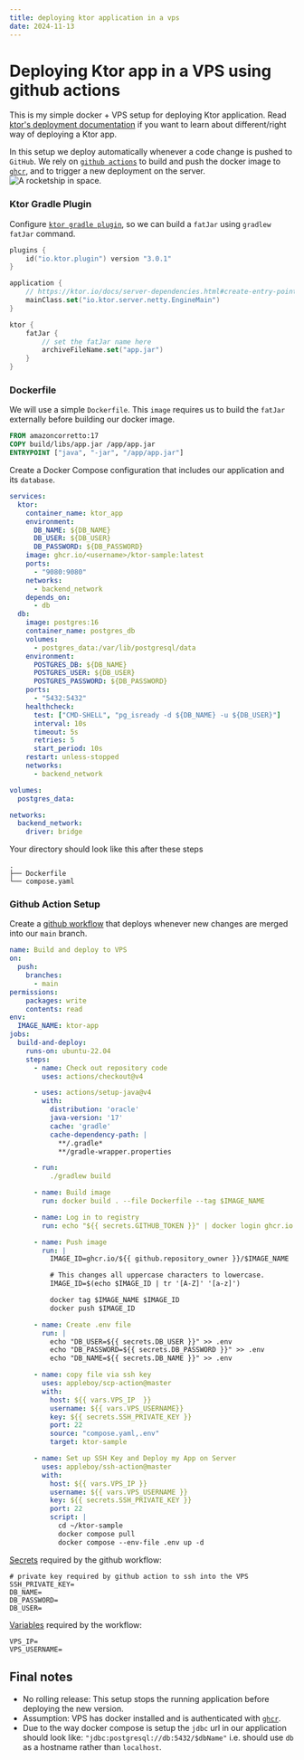 ```yaml
---
title: deploying ktor application in a vps
date: 2024-11-13
---
```



<h1 className="text-3xl pb-6">Deploying Ktor app in a VPS using github actions</h1>

This is my simple docker + VPS setup for deploying Ktor application. Read [ktor's deployment documentation](https://ktor.io/docs/server-deployment.html) if you want to learn about different/right way of deploying a Ktor app.

In this setup we deploy automatically whenever a code change is pushed to `GitHub`. We rely on [`github actions`](https://docs.github.com/en/actions) to build and push the docker image to [`ghcr`](https://docs.github.com/en/packages/working-with-a-github-packages-registry/working-with-the-container-registry), and to trigger a new deployment on the server.
<Image src={githubActionImage} alt="A rocketship in space." class="max-w-[100%] mx-auto my-4"/>

###  Ktor Gradle Plugin
Configure [`ktor gradle plugin`](https://ktor.io/docs/server-fatjar.html), so we can build a `fatJar` using `gradlew fatJar` command.
```kts
plugins {
    id("io.ktor.plugin") version "3.0.1"
}

application {
    // https://ktor.io/docs/server-dependencies.html#create-entry-point
    mainClass.set("io.ktor.server.netty.EngineMain")
}

ktor {
    fatJar {
        // set the fatJar name here
        archiveFileName.set("app.jar")
    }
}
```

###  Dockerfile
We will use a simple `Dockerfile`. This `image` requires us to build the `fatJar` externally before building our docker image.


```dockerfile
FROM amazoncorretto:17
COPY build/libs/app.jar /app/app.jar
ENTRYPOINT ["java", "-jar", "/app/app.jar"]
```


Create a Docker Compose configuration that includes our application and its `database`.
```yaml
services:
  ktor:
    container_name: ktor_app
    environment:
      DB_NAME: ${DB_NAME}
      DB_USER: ${DB_USER}
      DB_PASSWORD: ${DB_PASSWORD}
    image: ghcr.io/<username>/ktor-sample:latest
    ports:
      - "9080:9080"
    networks:
      - backend_network
    depends_on:
      - db
  db:
    image: postgres:16
    container_name: postgres_db
    volumes:
      - postgres_data:/var/lib/postgresql/data
    environment:
      POSTGRES_DB: ${DB_NAME}
      POSTGRES_USER: ${DB_USER}
      POSTGRES_PASSWORD: ${DB_PASSWORD}
    ports:
      - "5432:5432"
    healthcheck:
      test: ["CMD-SHELL", "pg_isready -d ${DB_NAME} -u ${DB_USER}"]
      interval: 10s
      timeout: 5s
      retries: 5
      start_period: 10s
    restart: unless-stopped
    networks:
      - backend_network

volumes:
  postgres_data:

networks:
  backend_network:
    driver: bridge
```
Your directory should look like this after these steps
```
.
├── Dockerfile
└── compose.yaml
```


###  Github Action Setup
Create a [github workflow](https://docs.github.com/en/actions/writing-workflows/about-workflows) that deploys whenever new changes are merged into our `main` branch.

```yaml
name: Build and deploy to VPS
on:
  push:
    branches:
      - main
permissions:
    packages: write
    contents: read
env:
  IMAGE_NAME: ktor-app
jobs:
  build-and-deploy:
    runs-on: ubuntu-22.04
    steps:
      - name: Check out repository code
        uses: actions/checkout@v4

      - uses: actions/setup-java@v4
        with:
          distribution: 'oracle'
          java-version: '17'
          cache: 'gradle'
          cache-dependency-path: |
            **/.gradle*
            **/gradle-wrapper.properties

      - run:
          ./gradlew build

      - name: Build image
        run: docker build . --file Dockerfile --tag $IMAGE_NAME

      - name: Log in to registry
        run: echo "${{ secrets.GITHUB_TOKEN }}" | docker login ghcr.io -u ${{ github.actor }} --password-stdin

      - name: Push image
        run: |
          IMAGE_ID=ghcr.io/${{ github.repository_owner }}/$IMAGE_NAME

          # This changes all uppercase characters to lowercase.
          IMAGE_ID=$(echo $IMAGE_ID | tr '[A-Z]' '[a-z]')

          docker tag $IMAGE_NAME $IMAGE_ID
          docker push $IMAGE_ID

      - name: Create .env file
        run: |
          echo "DB_USER=${{ secrets.DB_USER }}" >> .env
          echo "DB_PASSWORD=${{ secrets.DB_PASSWORD }}" >> .env
          echo "DB_NAME=${{ secrets.DB_NAME }}" >> .env

      - name: copy file via ssh key
        uses: appleboy/scp-action@master
        with:
          host: ${{ vars.VPS_IP  }}
          username: ${{ vars.VPS_USERNAME}}
          key: ${{ secrets.SSH_PRIVATE_KEY }}
          port: 22
          source: "compose.yaml,.env"
          target: ktor-sample

      - name: Set up SSH Key and Deploy my App on Server
        uses: appleboy/ssh-action@master
        with:
          host: ${{ vars.VPS_IP }}
          username: ${{ vars.VPS_USERNAME }}
          key: ${{ secrets.SSH_PRIVATE_KEY }}
          port: 22
          script: |
            cd ~/ktor-sample
            docker compose pull
            docker compose --env-file .env up -d
```

[Secrets](https://docs.github.com/en/actions/security-for-github-actions/security-guides/using-secrets-in-github-actions) required by the github workflow:
```shell
# private key required by github action to ssh into the VPS
SSH_PRIVATE_KEY=
DB_NAME=
DB_PASSWORD=
DB_USER=
```

[Variables]() required by the workflow:
```shell
VPS_IP=
VPS_USERNAME=
```


##  Final notes
* No rolling release: This setup stops the running application before deploying the new version.
* Assumption: VPS has docker installed and is authenticated with [`ghcr`](https://docs.github.com/en/packages/working-with-a-github-packages-registry/working-with-the-container-registry#authenticating-in-a-github-actions-workflow).
* Due to the way docker compose is setup the `jdbc` url in our application should look like: `"jdbc:postgresql://db:5432/$dbName"` i.e. should use `db` as a hostname rather than `localhost`.
